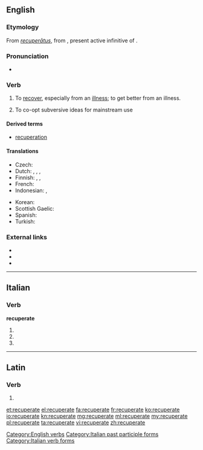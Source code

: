==English==

===Etymology===
From {{etyl|la}} ''[[recuperatus|recuperātus]]'', from {{term|lang=la|recuperare|recuperāre|to get again, regain, recover, revive, restore, {{etyl|ML.}} also intransitive revive, convalesce, recover}}, present active infinitive of {{term|recupero|recuperō|lang=la}}.

===Pronunciation===
* {{IPA|rɪˈkuːpəreɪt|lang=en}}

===Verb===
{{en-verb|recuperat|es}}

# To [[recover]], especially from an [[illness]]; to get better from an illness.
# {{sociology}} To co-opt subversive ideas for mainstream use

====Derived terms====
* [[recuperation]]

====Translations====
{{trans-top|to recover, especially from an illness}}
* Czech: {{t-|cs|zotavit|alt=zotavit se}}
* Dutch: {{t-|nl|beter worden}}, {{t+|nl|herstellen}}, {{t+|nl|genezen}}, {{t-|nl|recupereren}}
* Finnish: {{t+|fi|parantua}}, {{t-|fi|palautua}}, {{t-|fi|tervehtyä}}
* French: {{t+|fr|récupérer}}
* Indonesian: {{t+|id|sembuh}}, {{t-|id|sembuh kembali}}
{{trans-mid}}
* Korean: {{t+|ko|회복하다|sc=Kore}}
* Scottish Gaelic: {{t-|gd|slànaich}}
* Spanish: {{t+|es|recuperar}}
* Turkish: {{t+|tr|iyileşmek}}
{{trans-bottom}}

===External links===
* {{R:Webster 1913}}
* {{R:Century 1911}}
* {{R:OneLook}}

[[Category:English verbs]]

----

==Italian==

===Verb===
'''recuperate'''

# {{conjugation of|recuperare||2|p|pres|ind|lang=it}}
# {{conjugation of|recuperare||2|p|imp|lang=it}}
# {{form of|[[feminine|Feminine]] plural|recuperato}}

[[Category:Italian past participle forms]]
[[Category:Italian verb forms]]

----

==Latin==

===Verb===
{{la-verb-form|recuperāte}}

# {{conjugation of|recupero|recuperō|2|p|pres|act|imp|lang=la}}

[[et:recuperate]]
[[el:recuperate]]
[[fa:recuperate]]
[[fr:recuperate]]
[[ko:recuperate]]
[[io:recuperate]]
[[kn:recuperate]]
[[mg:recuperate]]
[[ml:recuperate]]
[[my:recuperate]]
[[pl:recuperate]]
[[ta:recuperate]]
[[vi:recuperate]]
[[zh:recuperate]]